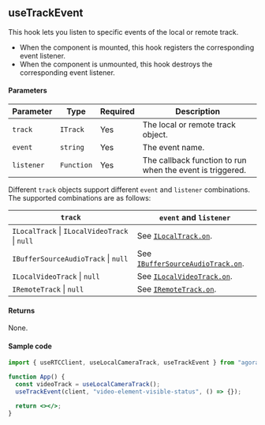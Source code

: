 ## useTrackEvent

This hook lets you listen to specific events of the local or remote track.

- When the component is mounted, this hook registers the corresponding event listener.
- When the component is unmounted, this hook destroys the corresponding event listener.

#### Parameters

| Parameter  | Type       | Required | Description                                               |
| ---------- | ---------- | -------- | --------------------------------------------------------- |
| `track`    | `ITrack`   | Yes      | The local or remote track object.                         |
| `event`    | `string`   | Yes      | The event name.                                           |
| `listener` | `Function` | Yes      | The callback function to run when the event is triggered. |

Different `track` objects support different `event` and `listener` combinations. The supported combinations are as follows:

| `track`                                                               | `event` and `listener`                                                                                                  |
| --------------------------------------------------------------------- | ----------------------------------------------------------------------------------------------------------------------- |
| `ILocalTrack` &VerticalLine; `ILocalVideoTrack` &VerticalLine; `null` | See [`ILocalTrack.on`](https://api-ref.agora.io/en/video-sdk/reactjs/2.x//ILocalTrack.on.html).                         |
| `IBufferSourceAudioTrack` &VerticalLine; `null`                       | See [`IBufferSourceAudioTrack.on`](https://api-ref.agora.io/en/video-sdk/reactjs/2.x//IBufferSourceAudioTrack.on.html). |
| `ILocalVideoTrack` &VerticalLine; `null`                              | See [`ILocalVideoTrack.on`](https://api-ref.agora.io/en/video-sdk/reactjs/2.x//ILocalVideoTrack.on.html).               |
| `IRemoteTrack` &VerticalLine; `null`                                  | See [`IRemoteTrack.on`](https://api-ref.agora.io/en/video-sdk/reactjs/2.x//IRemoteTrack.on.html).                       |

#### Returns

None.

#### Sample code

```jsx
import { useRTCClient, useLocalCameraTrack, useTrackEvent } from "agora-rtc-react";

function App() {
  const videoTrack = useLocalCameraTrack();
  useTrackEvent(client, "video-element-visible-status", () => {});

  return <></>;
}
```

